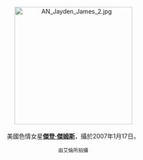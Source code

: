<center>
[[File:AN_Jayden_James_2.jpg|275px]]
<br><br>
美國色情女星'''[[傑登·傑姆斯|傑登·傑姆斯]]'''，攝於2007年1月17日。
<p>
<small>由艾倫所拍攝</small>
</center>